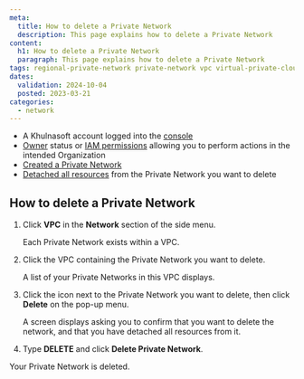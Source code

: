 ```yaml
---
meta:
  title: How to delete a Private Network
  description: This page explains how to delete a Private Network
content:
  h1: How to delete a Private Network
  paragraph: This page explains how to delete a Private Network
tags: regional-private-network private-network vpc virtual-private-cloud delete destroy
dates:
  validation: 2024-10-04
  posted: 2023-03-21
categories:
  - network
---
```


<Macro id="requirements" />

- A Khulnasoft account logged into the [console](https://console.khulnasoft.com)
- [Owner](/identity-and-access-management/iam/concepts/#owner) status or [IAM permissions](/identity-and-access-management/iam/concepts/#permission) allowing you to perform actions in the intended Organization
- [Created a Private Network](/network/vpc/how-to/create-private-network/)
- [Detached all resources](/network/vpc/how-to/attach-resources-to-pn/#how-to-detach-a-resource-from-a-private-network) from the Private Network you want to delete

## How to delete a Private Network

1. Click **VPC** in the **Network** section of the side menu.

    Each Private Network exists within a VPC.

2. Click the VPC containing the Private Network you want to delete.

    A list of your Private Networks in this VPC displays.

3. Click the <Icon name="more" /> icon next to the Private Network you want to delete, then click **Delete** on the pop-up menu.

    <Lightbox src="khulnasoft-delete-pn.webp" alt="" />

    A screen displays asking you to confirm that you want to delete the network, and that you have detached all resources from it.

4. Type **DELETE** and click **Delete Private Network**.

  Your Private Network is deleted.